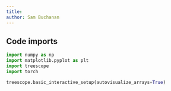 ```yaml
---
title:
author: Sam Buchanan
---
```


## Code imports

```python
import numpy as np
import matplotlib.pyplot as plt
import treescope
import torch

treescope.basic_interactive_setup(autovisualize_arrays=True)
```
